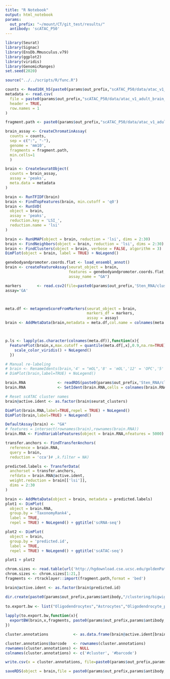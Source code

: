 ```yaml
---
title: "R Notebook"
output: html_notebook
params:
  out_prefix: "~/mount/CT/git_test/results/"
  antibody: 'scATAC_P50'
---
```


```r
library(Seurat)
library(Signac)
library(EnsDb.Mmusculus.v79)
library(ggplot2)
library(viridis)
library(GenomicRanges)
set.seed(2020)
```


```r
source("../../scripts/R/func.R")
```



```r
counts <- Read10X_h5(paste0(params$out_prefix,"scATAC_P50/data/atac_v1_adult_brain_fresh_5k_filtered_peak_bc_matrix.h5"))
metadata <- read.csv(
  file = paste0(params$out_prefix,"scATAC_P50/data/atac_v1_adult_brain_fresh_5k_singlecell.csv"),
  header = TRUE,
  row.names = 1
)

fragment.path <- paste0(params$out_prefix,"scATAC_P50/data/atac_v1_adult_brain_fresh_5k_fragments.tsv.gz")

brain_assay <- CreateChromatinAssay(
  counts = counts,
  sep = c(":", "-"),
  genome = 'mm10',
  fragments = fragment.path,
  min.cells=1
  )

brain <- CreateSeuratObject(
  counts = brain_assay,
  assay = 'peaks',
  meta.data = metadata
)


```

```r
brain <- RunTFIDF(brain)
brain <- FindTopFeatures(brain, min.cutoff = 'q0')
brain <- RunSVD(
  object = brain,
  assay = 'peaks',
  reduction.key = 'LSI_',
  reduction.name = 'lsi'
)

brain <- RunUMAP(object = brain, reduction = 'lsi', dims = 2:30)
brain <- FindNeighbors(object = brain, reduction = 'lsi', dims = 2:30)
brain <- FindClusters(object = brain, verbose = FALSE, algorithm = 3)
DimPlot(object = brain, label = TRUE) + NoLegend()
```


```r
genebodyandpromoter.coords.flat <- load_ensembl_annot()
brain <- createFeatureAssay(seurat_object = brain,
                            features = genebodyandpromoter.coords.flat,
                            assay_name = "GA")

```

```r
markers       <- read.csv2(file=paste0(params$out_prefix,'Sten_RNA/clustering/sten_RNA_markers.csv'),row.names = 1)
assay='GA'



meta.df <- metageneScoreFromMarkers(seurat_object = brain,
                                    markers_df = markers,
                                    assay = assay)
brain <- AddMetaData(brain,metadata = meta.df,col.name = colnames(meta.df))



p.ls <- lapply(as.character(colnames(meta.df)),function(x){
  FeaturePlot(brain,x,max.cutoff = quantile(meta.df[,x],0.9,na.rm=TRUE),min.cutoff = quantile(meta.df[,x],0.05,na.rm=TRUE)) +
    scale_color_viridis() + NoLegend()
  })


```



```r
# Manual re-labeling
# brain <- RenameIdents(brain,'4' = "mOL",'8' = 'mOL','12' = 'OPC','5' = "Astrocytes",'10'='Astrocytes')
# DimPlot(brain,label=TRUE) + NoLegend()
```

```r
brain.RNA              <- readRDS(paste0(params$out_prefix,'Sten_RNA/clustering/01.clustering_20000cells.Rds'))
brain.RNA              <- SetIdent(brain.RNA,cells = colnames(brain.RNA),value = as.factor(gsub(" ","_",brain.RNA$TaxonomyRank4)))

# Reset scATAC cluster names
brain@active.ident <- as.factor(brain$seurat_clusters)

DimPlot(brain.RNA,label=TRUE,repel = TRUE) + NoLegend()
DimPlot(brain,label=TRUE) + NoLegend()
```

```r
DefaultAssay(brain) <- "GA"
# features = intersect(rownames(brain),rownames(brain.RNA))
brain.RNA <- FindVariableFeatures(object = brain.RNA,nfeatures = 5000)

transfer.anchors <- FindTransferAnchors(
  reference = brain.RNA,
  query = brain,
  reduction = 'cca')# ,k.filter = NA)

predicted.labels <- TransferData(
  anchorset = transfer.anchors,
  refdata = brain.RNA@active.ident,
  weight.reduction = brain[['lsi']],
  dims = 2:30
)

brain <- AddMetaData(object = brain, metadata = predicted.labels)
plot1 <- DimPlot(
  object = brain.RNA,
  group.by = 'TaxonomyRank4',
  label = TRUE,
  repel = TRUE) + NoLegend() + ggtitle('scRNA-seq')

plot2 <- DimPlot(
  object = brain,
  group.by = 'predicted.id',
  label = TRUE,
  repel = TRUE) + NoLegend() + ggtitle('scATAC-seq')

plot1 + plot2
```

```r

chrom.sizes <- read.table(url('http://hgdownload.cse.ucsc.edu/goldenPath/mm10/bigZips/mm10.chrom.sizes'),sep="\t",stringsAsFactors = FALSE)
chrom.sizes <- chrom.sizes[1:21,]
fragments <- rtracklayer::import(fragment.path,format = 'bed')

brain@active.ident <- as.factor(brain$predicted.id)

dir.create(paste0(params$out_prefix,params$antibody,"/clustering/bigwig/"),recursive = TRUE)
       
to.export.bw <- list("Oligodendrocytes","Astrocytes","Oligodendrocyte_precursor_cells")
    
lapply(to.export.bw,function(x){
  exportBW(brain,x,fragments, paste0(params$out_prefix,params$antibody,"/clustering/bigwig/cluster_",x,".bw"))
})

```

```r
cluster.annotations           <- as.data.frame(brain@active.ident[brain@active.ident %in% c('Oligodendrocytes','Astrocytes','Oligodendrocyte_precursor_cells','Vascular_and_leptomeningeal_cells')])

cluster.annotations$barcode   <- rownames(cluster.annotations)
rownames(cluster.annotations) <- NULL
colnames(cluster.annotations) <- c('#cluster', '#barcode')

write.csv(x = cluster.annotations, file=paste0(params$out_prefix,params$antibody,'/clustering/bam_per_cluster/cluster_barcode_table.csv'),row.names = FALSE,quote = FALSE,)

```


```r
saveRDS(object = brain,file = paste0(params$out_prefix,params$antibody,"/clustering/clustering_scATAC.Rds"))
```



















